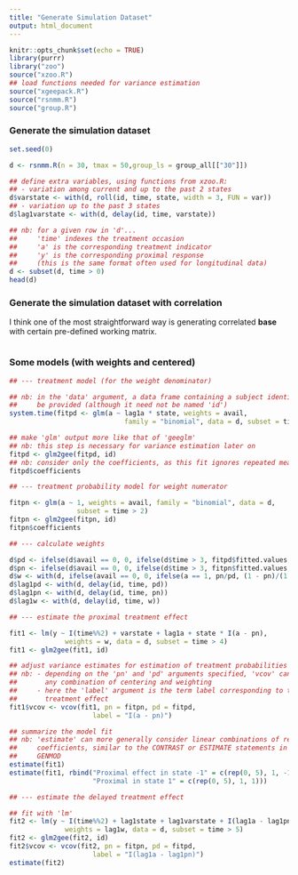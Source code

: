```yaml
---
title: "Generate Simulation Dataset"
output: html_document
---
```


```r
knitr::opts_chunk$set(echo = TRUE)
library(purrr)
library("zoo")
source("xzoo.R")
## load functions needed for variance estimation
source("xgeepack.R")
source("rsnmm.R")
source("group.R")
```


### Generate the simulation dataset

```r
set.seed(0)

d <- rsnmm.R(n = 30, tmax = 50,group_ls = group_all[["30"]])

## define extra variables, using functions from xzoo.R:
## - variation among current and up to the past 2 states
d$varstate <- with(d, roll(id, time, state, width = 3, FUN = var))
## - variation up to the past 3 states
d$lag1varstate <- with(d, delay(id, time, varstate))

## nb: for a given row in 'd'...
##     'time' indexes the treatment occasion
##     'a' is the corresponding treatment indicator
##     'y' is the corresponding proximal response
##     (this is the same format often used for longitudinal data)
d <- subset(d, time > 0)
head(d)
```


### Generate the simulation dataset with correlation

I think one of the most straightforward way is generating correlated **base** with certain pre-defined working matrix.

```r

```



### Some models (with weights and centered)


```r
## --- treatment model (for the weight denominator)

## nb: in the 'data' argument, a data frame containing a subject identifer must
##     be provided (although it need not be named 'id')
system.time(fitpd <- glm(a ~ lag1a * state, weights = avail,
                             family = "binomial", data = d, subset = time > 3))

## make 'glm' output more like that of 'geeglm'
## nb: this step is necessary for variance estimation later on
fitpd <- glm2gee(fitpd, id)
## nb: consider only the coefficients, as this fit ignores repeated measures
fitpd$coefficients

## --- treatment probability model for weight numerator

fitpn <- glm(a ~ 1, weights = avail, family = "binomial", data = d,
                 subset = time > 2)
fitpn <- glm2gee(fitpn, id)
fitpn$coefficients

## --- calculate weights

d$pd <- ifelse(d$avail == 0, 0, ifelse(d$time > 3, fitpd$fitted.values, NA))
d$pn <- ifelse(d$avail == 0, 0, ifelse(d$time > 3, fitpn$fitted.values, NA))
d$w <- with(d, ifelse(avail == 0, 0, ifelse(a == 1, pn/pd, (1 - pn)/(1 - pd))))
d$lag1pd <- with(d, delay(id, time, pd))
d$lag1pn <- with(d, delay(id, time, pn))
d$lag1w <- with(d, delay(id, time, w))

## --- estimate the proximal treatment effect

fit1 <- lm(y ~ I(time%%2) + varstate + lag1a + state * I(a - pn),
              weights = w, data = d, subset = time > 4)
fit1 <- glm2gee(fit1, id)

## adjust variance estimates for estimation of treatment probabilities
## nb: - depending on the 'pn' and 'pd' arguments specified, 'vcov' can handle
##       any combination of centering and weighting
##     - here the 'label' argument is the term label corresponding to the main
##       treatment effect
fit1$vcov <- vcov(fit1, pn = fitpn, pd = fitpd,
                     label = "I(a - pn)")

## summarize the model fit
## nb: 'estimate' can more generally consider linear combinations of regression
##     coefficients, similar to the CONTRAST or ESTIMATE statements in SAS PROC
##     GENMOD
estimate(fit1)
estimate(fit1, rbind("Proximal effect in state -1" = c(rep(0, 5), 1, -1),
                     "Proximal in state 1" = c(rep(0, 5), 1, 1)))

## --- estimate the delayed treatment effect

## fit with 'lm'
fit2 <- lm(y ~ I(time%%2) + lag1state + lag1varstate + I(lag1a - lag1pn),
              weights = lag1w, data = d, subset = time > 5)
fit2 <- glm2gee(fit2, id)
fit2$vcov <- vcov(fit2, pn = fitpn, pd = fitpd,
                     label = "I(lag1a - lag1pn)")
estimate(fit2)
```
